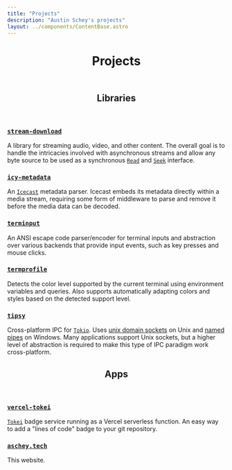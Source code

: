 ```yaml
---
title: "Projects"
description: "Austin Schey's projects"
layout: ../components/ContentBase.astro
---
```



<style>
  {`
    .prose svg {
      color: var(--color-accent);
      margin-right: calc(var(--spacing) * 2);
    }
  `}
</style>

<header>

# Projects

</header>

<header class="border-b border-gray-500">

## <Book aria-hidden="true" /> Libraries

</header>

### [`stream-download`](https://github.com/aschey/stream-download-rs)

A library for streaming audio, video, and other content. The overall goal is to
handle the intricacies involved with asynchronous streams and allow any byte
source to be used as a synchronous
[`Read`](https://doc.rust-lang.org/std/io/trait.Read.html) and
[`Seek`](https://doc.rust-lang.org/std/io/trait.Seek.html) interface.

### [`icy-metadata`](https://github.com/aschey/icy-metadata)

An [`Icecast`](https://icecast.org) metadata parser.
Icecast embeds its metadata directly within a media stream,
requiring some form of middleware to parse and remove it before the media data
can be decoded.

### [`terminput`](https://github.com/aschey/terminput)

An ANSI escape code parser/encoder for terminal inputs and
abstraction over various backends that provide input events, such as key presses and mouse clicks.

### [`termprofile`](https://github.com/aschey/termprofile)

Detects the color level supported by the current terminal using environment variables and queries.
Also supports automatically adapting colors and styles based on the detected support level.

### [`tipsy`](https://github.com/aschey/tipsy)

Cross-platform IPC for [`Tokio`](https://tokio.rs).
Uses [unix domain sockets](https://en.wikipedia.org/wiki/Unix_domain_socket) on Unix and
[named pipes](https://learn.microsoft.com/en-us/windows/win32/ipc/named-pipes) on Windows.
Many applications support Unix sockets, but a higher level of abstraction is required to make
this type of IPC paradigm work cross-platform.

<header class="border-b border-gray-500">

## <Computer aria-hidden="true" /> Apps

</header>

### [`vercel-tokei`](https://github.com/aschey/vercel-tokei)

[`Tokei`](https://github.com/XAMPPRocky/tokei) badge service running as a Vercel serverless function.
An easy way to add a "lines of code" badge to your git repository.

### [`aschey.tech`](https://github.com/aschey/aschey.tech)

This website.
